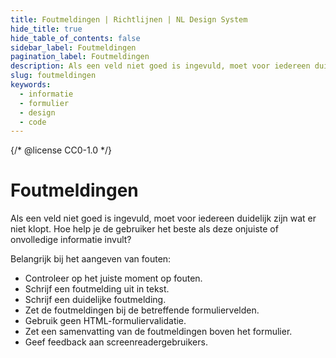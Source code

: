 ```yaml
---
title: Foutmeldingen | Richtlijnen | NL Design System
hide_title: true
hide_table_of_contents: false
sidebar_label: Foutmeldingen
pagination_label: Foutmeldingen
description: Als een veld niet goed is ingevuld, moet voor iedereen duidelijk zijn wat er niet klopt. Hoe help je de gebruiker het beste als deze onjuiste of onvolledige informatie invult?
slug: foutmeldingen
keywords:
  - informatie
  - formulier
  - design
  - code
---
```


{/* @license CC0-1.0 */}


# Foutmeldingen

Als een veld niet goed is ingevuld, moet voor iedereen duidelijk zijn wat er niet klopt. Hoe help je de gebruiker het beste als deze onjuiste of onvolledige informatie invult?

Belangrijk bij het aangeven van fouten:

- Controleer op het juiste moment op fouten.
- Schrijf een foutmelding uit in tekst.
- Schrijf een duidelijke foutmelding.
- Zet de foutmeldingen bij de betreffende formuliervelden.
- Gebruik geen HTML-formuliervalidatie.
- Zet een samenvatting van de foutmeldingen boven het formulier.
- Geef feedback aan screenreadergebruikers.

<ErrorsTiming />

<ErrorsDescription />
<ErrorsDescriptionCode />

<ErrorsClarity />
<ErrorsClarityCode />

<ErrorsLocation />
<ErrorsLocationCode />

<ErrorsNoNativeValidation />

<ErrorsSummary />
<ErrorsSummaryCode />

<ErrorsFeedback />

<FormFooterInfo />
